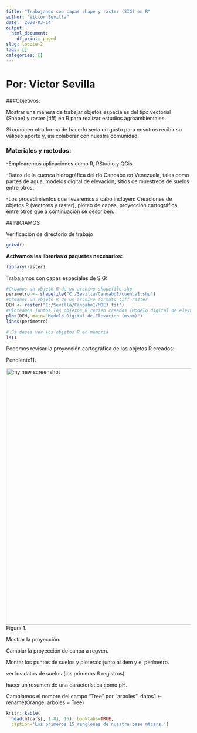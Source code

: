 ```yaml
---
title: "Trabajando con capas shape y raster (SIG) en R"
author: "Victor Sevilla"
date: '2020-03-14'
output:
  html_document:
    df_print: paged
slug: locote-2
tags: []
categories: []
---
```


# Por: Victor Sevilla

###Objetivos:

Mostrar una manera de trabajar objetos espaciales del tipo vectorial (Shape) y raster (tiff) en R para realizar estudios agroambientales. 

Si conocen otra forma de hacerlo seria un gusto para nosotros recibir su valioso aporte y, así colaborar con nuestra comunidad.

### Materiales y metodos:

-Emplearemos aplicaciones como R, RStudio y QGis.

-Datos de la cuenca hidrográfica del río Canoabo en Venezuela, tales como partes de agua, modelos digital de elevación, sitios de muestreos de suelos entre otros.

-Los procedimientos que llevaremos a cabo incluyen: Creaciones de objetos R (vectores y raster), ploteo de capas, proyección cartográfica, entre otros que a continuación se describen.

##INICIAMOS

Verificación de directorio de trabajo
```r
getwd()
```
**Activamos las librerias o paquetes necesarios:**
```r
library(raster)
```
Trabajamos con capas espaciales de SIG:
```r
#Creamos un objeto R de un archivo shapefile shp
perimetro <- shapefile("C:/Sevilla/Canoabo1/cuenca1.shp")
#Creamos un objeto R de un archivo formato tiff raster
DEM <- raster("C:/Sevilla/Canoabo1/MDE3.tif")
#Ploteamos juntos los objetos R recien creados (Modelo digital de elevacion y el perimetro)
plot(DEM, main="Modelo Digital de Elevacion (msnm)")
lines(perimetro)

# Si desea ver los objetos R en memoria
ls()
```

Podemos revisar la proyección cartográfica de los objetos R creados:

Pendiente11:


<img alt = 'my new screenshot' width='700' src='/post/2020-03-14-locote-2_files/toldo.jpg' />
Figura 1.

Mostrar la proyección.

Cambiar la proyección de canoa a regven.

Montar los puntos de suelos y ploteralo junto al dem y el perímetro.

ver los datos de suelos (los primeros 6 registros)

hacer un resumen de una característica como pH.

Cambiamos el nombre del campo "Tree" por "arboles":
datos1 <- rename(Orange, arboles = Tree)


```r
knitr::kable(
  head(mtcars[, 1:8], 15), booktabs=TRUE,
  caption='Los primeros 15 renglones de nuestra base mtcars.')
```

